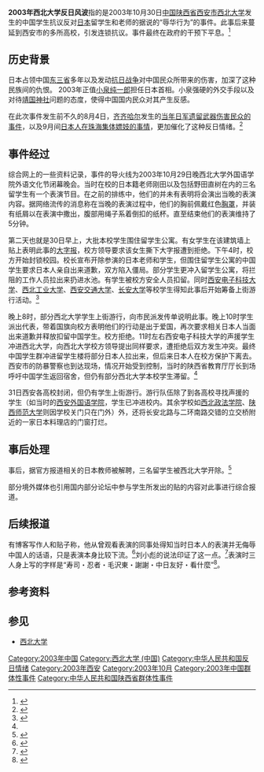 '''2003年西北大学反日风波'''指的是2003年10月30日[[中华人民共和国|中国]][[陕西省|陕西省]][[西安市|西安市]][[西北大学_(中国)|西北大学]]发生的中国学生抗议反对[[日本|日本]]留学生和老师的据说的“辱华行为”的事件。此事后来蔓延到西安市的多所高校，引发连锁抗议。事件最终在政府的干预下平息。<ref name="xhs1">{{Cite web |url=http://news.sina.com.cn/c/2003-10-31/05031027007s.shtml |title=西北大学发生学生抗议日本留学生下流表演事件 |accessdate=2010-08-02 |archive-date=2014-02-22 |archive-url=https://web.archive.org/web/20140222055133/http://news.sina.com.cn/c/2003-10-31/05031027007s.shtml |dead-url=no }}</ref>

==历史背景==
日本占领中国[[东三省|东三省]]多年以及发动[[侵华战争|抗日战争]]对中国民众所带来的伤害，加深了这种民族间的仇恨。
2003年正值[[小泉纯一郎|小泉纯一郎]]担任日本首相。小泉强硬的外交手段以及对待[[靖国神社|靖国神社]]问题的态度，使得中国国内民众对其产生反感。

在此次事件发生前不久的8月4日，[[齐齐哈尔|齐齐哈尔]]发生的[[2003年侵华日军遗弃在华化学毒剂泄漏事件|当年日军遗留武器伤害民众的事件]]，以及9月间[[日本旅游团珠海买春事件|日本人在珠海集体嫖妓的事情]]，更加催化了这种反日情绪。<ref>{{Cite web |url=http://www.zaobao.com/special/newspapers/2003/10/others311003.html |title=西安逾千学生反日大示威 |accessdate=2010-08-02 |archive-date=2010-10-17 |archive-url=https://web.archive.org/web/20101017041225/http://www.zaobao.com/special/newspapers/2003/10/others311003.html |dead-url=no }}</ref>

==事件经过==
综合网上的一些资料记录，事件的导火线为2003年10月29日晚西北大学外国语学院外语文化节闭幕晚会。当时在校的日本籍老师刚田以及包括野田直树在内的三名留学生有一个表演节目。在之前的排练中，他们的并未有表明将会演出当晚的表演内容。据网络流传的消息称在当晚的表演过程中，他们的胸前佩戴红色[[胸罩|胸罩]]，并装有纸屑以在表演中撒出，腹部用绳子系着倒扣的纸杯。直至结束他们的表演维持了5分钟。

第二天也就是30日早上，大批本校学生围住留学生公寓。有女学生在该建筑墙上贴上表明此事的[[大字报|大字报]]，校方领导要求该女生撕下大字报遭到拒绝。下午4时，校方开始封锁校园。校长宣布开除参演的日本老师和学生，但围住留学生公寓的中国学生要求日本人亲自出来道歉，双方陷入僵局。部分学生更冲入留学生公寓，将拦阻的工作人员拉出来扔进水池。有学生被校方安全人员扣留。同时[[西安电子科技大学|西安电子科技大学]]、[[西北工业大学|西北工业大学]]、[[西安交通大学|西安交通大学]]、[[长安大学|长安大学]]等校学生得知此事后开始筹备上街游行活动。<ref name="自动生成1">{{Cite web |url=http://news.sohu.com/89/04/news215030489.shtml |title=西北大学发生学生抗议日本留学生下流表演事件 2003年10月31日 千龙新闻网 |accessdate=2013年4月23日 |archive-date=2016年3月5日 |archive-url=https://web.archive.org/web/20160305020343/http://news.sohu.com/89/04/news215030489.shtml |dead-url=no }}</ref>

晚上8时，部分西北大学学生上街游行，向市民派发传单说明此事。晚上10时学生派出代表，带着国旗向校方表明他们的行动是出于爱国，再次要求相关日本人当面出来道歉并释放扣留中国学生。校方拒绝。11时左右西安电子科技大学的声援学生冲进西北大学，向西北大学校方领导提出同样要求，遭拒绝后双方发生冲突。最终中国学生群冲进留学生楼将部分日本人拉出来，但后来日本人在校方保护下离去。西安市的防暴警察也到达现场，情况开始受到控制，当时的陕西省教育厅厅长到场呼吁中国学生返回宿舍，但仍有部分西北大学本校学生滞留。<ref name="自动生成1" />

31日西安各高校封闭，但仍有学生上街游行。游行队伍除了到各高校寻找声援的学生（如当时的[[西安外国语学院|西安外国语学院]]，学生已冲进校内。其余学校如[[西北政法大学|西北政法学院]]、[[陕西师范大学|陕西师范大学]]则因学校关门只在门外）外，还将长安北路与二环南路交错的立交桥附近的一家日本料理店的门窗打烂。

==事后处理==
事后，据官方报道相关的日本教师被解聘，三名留学生被西北大学开除。<ref name="xhs2">{{Cite web |url=http://news.xinhuanet.com/newscenter/2003-10/31/content_1154211.htm |title=西北大学严肃处理违反校纪校规的日本教师和日本留学生 |accessdate=2010-08-02 |archive-date=2007-07-17 |archive-url=https://web.archive.org/web/20070717235834/http://news.xinhuanet.com/newscenter/2003-10/31/content_1154211.htm |dead-url=no }}</ref>

部分境外媒体也引用国内部分论坛中参与学生所发出的贴的内容对此事进行综合报道。

==后续报道==
有博客写作人和贴子称，他从曾观看表演的同事处得知当时日本人的表演并无侮辱中国人的话语，只是表演本身比较下流。<ref>{{Cite web |url=http://yan.me/dia/24 |title=西北大学事件日本留学生事件 |accessdate=2010-08-02 |archive-date=2016-03-04 |archive-url=https://web.archive.org/web/20160304115943/http://yan.me/dia/24 |dead-url=no }}</ref>刘小彪的说法印证了这一点。<ref>{{Cite web |url=http://www.people.com.cn/GB/guandian/1035/2284917.html |title=一个记者眼中的民族主义 |accessdate=2013-07-13 |archive-date=2012-09-28 |archive-url=https://web.archive.org/web/20120928041930/http://www.people.com.cn/GB/guandian/1035/2284917.html |dead-url=no }}</ref>表演时三人身上写的字样是“寿司・忍者・毛沢東・謝謝・中日友好・看什麼”<ref>{{Cite web |url=http://www.geocities.co.jp/WallStreet/9896/j_mag.html |title=『日本人留学生 「恐怖の一夜」を語る』 |accessdate=2013-07-13 |archive-date=2013-05-26 |archive-url=https://web.archive.org/web/20130526092909/http://www.geocities.co.jp/WallStreet/9896/j_mag.html |dead-url=no }}</ref>。

==参考资料==
<div class="references-small">
<references></references>
</div>

==参见==
*[[西北大学_(中国)|西北大学]]
[[Category:2003年中国|Category:2003年中国]]
[[Category:西北大学_(中国)|Category:西北大学 (中国)]]
[[Category:中华人民共和国反日情绪|Category:中华人民共和国反日情绪]]
[[Category:2003年西安|Category:2003年西安]]
[[Category:2003年10月|Category:2003年10月]]
[[Category:2003年中国群体性事件|Category:2003年中国群体性事件]]
[[Category:中华人民共和国陕西省群体性事件|Category:中华人民共和国陕西省群体性事件]]